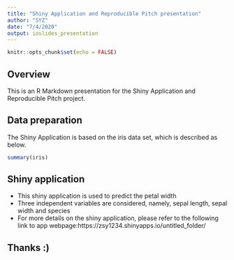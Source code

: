 ```yaml
---
title: "Shiny Application and Reproducible Pitch presentation"
author: "SYZ"
date: "7/4/2020"
output: ioslides_presentation
---
```


```r
knitr::opts_chunk$set(echo = FALSE)
```

## Overview

This is an R Markdown presentation for the Shiny Application and Reproducible Pitch project.

## Data preparation

The Shiny Application is based on the iris data set, which is described as below.

```r
summary(iris)
```

## Shiny application

- This shiny application is used to predict the petal width
- Three independent variables are considered, namely, sepal length, sepal width and species
- For more details on the shiny application, please refer to the following link to app webpage:https://zsy1234.shinyapps.io/untitled_folder/



## Thanks :)



